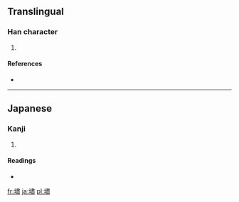 ==Translingual==

===Han character===
{{Han char|rn=32|rad=土|as=14|sn=17|four=|canj=土中一廿 (GLMT)}}

# {{defn|Han|sort=土14}}

====References====
* {{Han ref|kx=0241.211|hdz=10497.111|uh=58D7|ud=22743}}

----

==Japanese==

===Kanji===
{{ja-kanji|grade=|rs=土14}}

# {{defn|Japanese|sort=土14}}

====Readings====
* {{ja-readings|on=|kun=[[まま]] (mama)}}

[[fr:壗]]
[[ja:壗]]
[[pl:壗]]